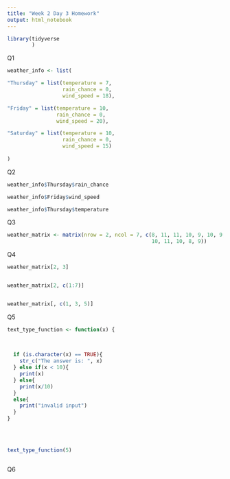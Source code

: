 ```yaml
---
title: "Week 2 Day 3 Homework"
output: html_notebook
---
```

```r
library(tidyverse
        )
```



Q1
```r
weather_info <- list(

"Thursday" = list(temperature = 7, 
                  rain_chance = 0, 
                  wind_speed = 18),

"Friday" = list(temperature = 10, 
                rain_chance = 0, 
                wind_speed = 20),

"Saturday" = list(temperature = 10, 
                  rain_chance = 0, 
                  wind_speed = 15)
  
)
```


Q2
```r
weather_info$Thursday$rain_chance

weather_info$Friday$wind_speed

weather_info$Thursday$temperature
```

Q3
```r
weather_matrix <- matrix(nrow = 2, ncol = 7, c(8, 11, 11, 10, 9, 10, 9, 10, 10, 
                                               10, 11, 10, 8, 9))
```


Q4
```r
weather_matrix[2, 3]


weather_matrix[2, c(1:7)]


weather_matrix[, c(1, 3, 5)]
```

Q5
```r
text_type_function <- function(x) {
  
  

  if (is.character(x) == TRUE){
    str_c("The answer is: ", x)
  } else if(x < 10){
    print(x)
  } else{
    print(x/10)
  }
  else{
    print("invalid input")
  }
}
  
    
    


```



```r
text_type_function(5)



```


Q6








